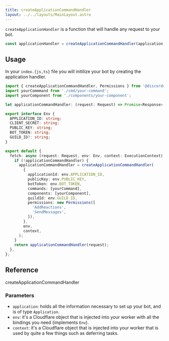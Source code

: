 ```yaml
---
title: createApplicationCommandHandler
layout: ../../layouts/MainLayout.astro
---
```


`createApplicationHandler` is a function that will handle any request to your bot.

```typescript
const applicationHandler = createApplicationCommandHandler(application, env, context);
```

## Usage

In your `index.{js,ts}` file you will initilize your bot by creating the application handler.

```typescript
import { createApplicationCommandHandler, Permissions } from '@discordcf/framework';
import yourCommmand from './cmd/your-command';
import yourComponent from './components/your-component';

let applicationCommandHandler: (request: Request) => Promise<Response>;

export interface Env {
  APPLICATION_ID: string;
  CLIENT_SECRET: string;
  PUBLIC_KEY: string;
  BOT_TOKEN: string;
  GUILD_ID?: string;
}

export default {
  fetch: async (request: Request, env: Env, context: ExecutionContext): Promise<Response> => {
    if (!applicationCommandHandler) {
      applicationCommandHandler = createApplicationCommandHandler(
        {
          applicationId: env.APPLICATION_ID,
          publicKey: env.PUBLIC_KEY,
          botToken: env.BOT_TOKEN,
          commands: [yourCommand],
          components: [yourComponent],
          guildId: env.GUILD_ID,
          permissions: new Permissions([
            'AddReactions',
            'SendMessages',
          ]),
        },
        env,
        context,
      );
    }
    return applicationCommandHandler(request);
  },
};
```

## Reference

<div class="m-0 flex justify-start">
  <span class="rounded-md bg-slate-300 py-2 px-4 font-source-code-pro dark:bg-[#ffffff16]">createApplicationCommandHandler</span>
</div>

### Parameters

- `application`: holds all the information necessary to set up your bot, and is of type `Application`.
- `env`: it's a Cloudflare object that is injected into your worker with all the bindings you need (implements `Env`).
- `context`: it's a Cloudflare object that is injected into your worker that is used by quite a few things such as deferring tasks.

